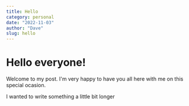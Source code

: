 ```yaml
---
title: Hello
category: personal
date: "2022-11-03"
author: "Dave"
slug: hello
---
```


# Hello everyone!

Welcome to my post. I'm very happy to have you all here with me on this special ocasion.

I wanted to write something a little bit longer
